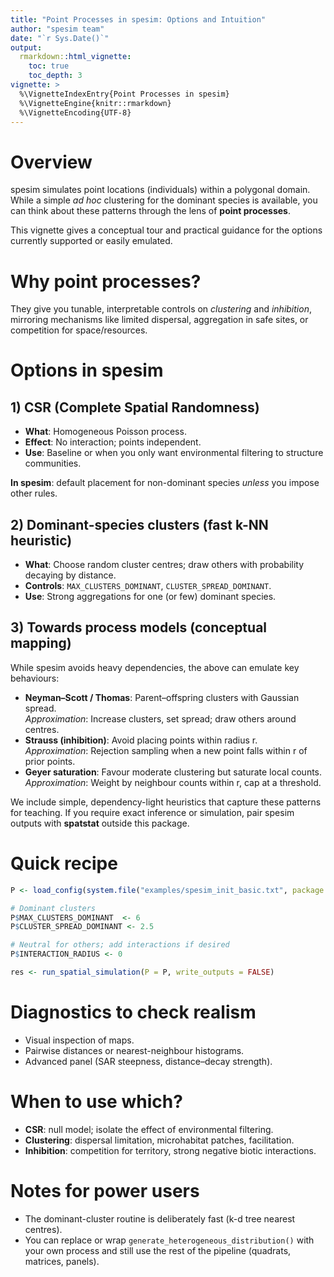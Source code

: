 ```yaml
---
title: "Point Processes in spesim: Options and Intuition"
author: "spesim team"
date: "`r Sys.Date()`"
output:
  rmarkdown::html_vignette:
    toc: true
    toc_depth: 3
vignette: >
  %\VignetteIndexEntry{Point Processes in spesim}
  %\VignetteEngine{knitr::rmarkdown}
  %\VignetteEncoding{UTF-8}
---
```


# Overview

spesim simulates point locations (individuals) within a polygonal domain.
While a simple *ad hoc* clustering for the dominant species is available,
you can think about these patterns through the lens of **point processes**.

This vignette gives a conceptual tour and practical guidance for the
options currently supported or easily emulated.

# Why point processes?

They give you tunable, interpretable controls on *clustering* and *inhibition*,
mirroring mechanisms like limited dispersal, aggregation in safe sites,
or competition for space/resources.

# Options in spesim

## 1) CSR (Complete Spatial Randomness)

- **What**: Homogeneous Poisson process.
- **Effect**: No interaction; points independent.
- **Use**: Baseline or when you only want environmental filtering to structure communities.

**In spesim**: default placement for non-dominant species *unless* you impose other rules.

## 2) Dominant-species clusters (fast k-NN heuristic)

- **What**: Choose random cluster centres; draw others with probability decaying by distance.
- **Controls**: `MAX_CLUSTERS_DOMINANT`, `CLUSTER_SPREAD_DOMINANT`.
- **Use**: Strong aggregations for one (or few) dominant species.

## 3) Towards process models (conceptual mapping)

While spesim avoids heavy dependencies, the above can emulate key behaviours:

- **Neyman–Scott / Thomas**: Parent–offspring clusters with Gaussian spread.  
  *Approximation*: Increase clusters, set spread; draw others around centres.
- **Strauss (inhibition)**: Avoid placing points within radius r.  
  *Approximation*: Rejection sampling when a new point falls within r of prior points.
- **Geyer saturation**: Favour moderate clustering but saturate local counts.  
  *Approximation*: Weight by neighbour counts within r, cap at a threshold.

We include simple, dependency-light heuristics that capture these patterns for teaching.
If you require exact inference or simulation, pair spesim outputs with **spatstat**
outside this package.

# Quick recipe

```r
P <- load_config(system.file("examples/spesim_init_basic.txt", package = "spesim"))

# Dominant clusters
P$MAX_CLUSTERS_DOMINANT  <- 6
P$CLUSTER_SPREAD_DOMINANT <- 2.5

# Neutral for others; add interactions if desired
P$INTERACTION_RADIUS <- 0

res <- run_spatial_simulation(P = P, write_outputs = FALSE)
```

# Diagnostics to check realism

- Visual inspection of maps.
- Pairwise distances or nearest-neighbour histograms.
- Advanced panel (SAR steepness, distance–decay strength).

# When to use which?

- **CSR**: null model; isolate the effect of environmental filtering.
- **Clustering**: dispersal limitation, microhabitat patches, facilitation.
- **Inhibition**: competition for territory, strong negative biotic interactions.

# Notes for power users

- The dominant-cluster routine is deliberately fast (k-d tree nearest centres).
- You can replace or wrap `generate_heterogeneous_distribution()` with your own
  process and still use the rest of the pipeline (quadrats, matrices, panels).
